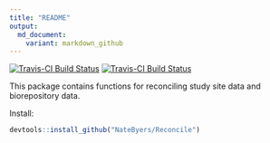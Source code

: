 ```yaml
---
title: "README"
output:
  md_document:
    variant: markdown_github
---
```


[![Travis-CI Build Status](https://travis-ci.org/NateByers/Reconcile.svg?branch=master)](https://travis-ci.org/NateByers/Reconcile)
[![Travis-CI Build Status](https://travis-ci.org/NateByers/Reconcile.svg?branch=dev)](https://travis-ci.org/NateByers/Reconcile)

This package contains functions for reconciling study site data and biorepository data. 

Install:

```r
devtools::install_github("NateByers/Reconcile")
```